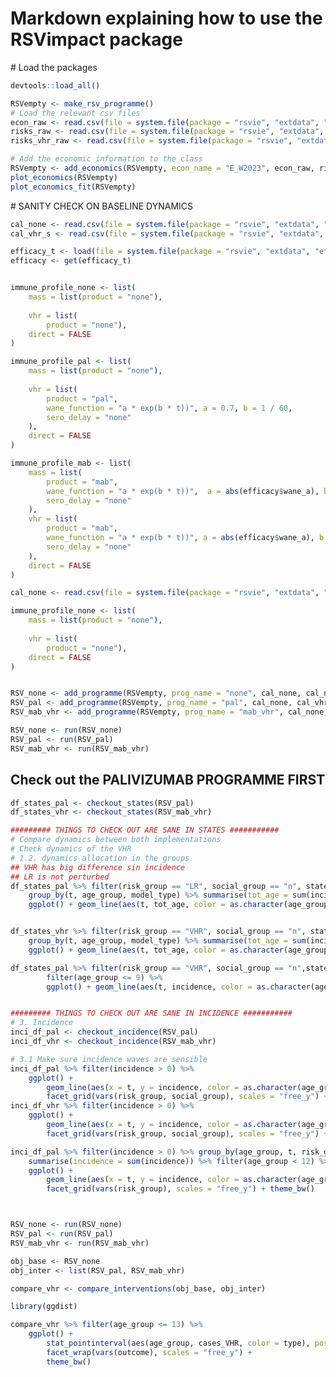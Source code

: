# Markdown explaining how to use the RSVimpact package

# Load the packages
```r

devtools::load_all()

RSVempty <- make_rsv_programme()
# Load the relevant csv files`
econ_raw <- read.csv(file = system.file(package = "rsvie", "extdata", "econ", "econ_pars.csv")) 
risks_raw <- read.csv(file = system.file(package = "rsvie", "extdata", "econ", "outcome_risks.csv"))
risks_vhr_raw <- read.csv(file = system.file(package = "rsvie", "extdata", "econ", "outcome_risks_vhr.csv"))

# Add the economic information to the class
RSVempty <- add_economics(RSVempty, econ_name = "E_W2023", econ_raw, risks_raw, risks_vhr_raw)
plot_economics(RSVempty)
plot_economics_fit(RSVempty)

```


# SANITY CHECK ON BASELINE DYNAMICS
```r

cal_none <- read.csv(file = system.file(package = "rsvie", "extdata", "calendars", "cal_none.csv")) 
cal_vhr_s <- read.csv(file = system.file(package = "rsvie", "extdata", "calendars", "cal_vhr_s.csv")) 

efficacy_t <- load(file = system.file(package = "rsvie", "extdata", "efficacies", "nmab_post_wane.RData")) 
efficacy <- get(efficacy_t)


immune_profile_none <- list(
    mass = list(product = "none"),
    
    vhr = list(
        product = "none"),
    direct = FALSE
)

immune_profile_pal <- list(
    mass = list(product = "none"),
    
    vhr = list(
        product = "pal",
        wane_function = "a * exp(b * t))", a = 0.7, b = 1 / 60,
        sero_delay = "none"
    ),
    direct = FALSE
)

immune_profile_mab <- list(
    mass = list(
        product = "mab",
        wane_function = "a * exp(b * t))",  a = abs(efficacy$wane_a), b = abs(efficacy$wane_b),
        sero_delay = "none"
    ),
    vhr = list(
        product = "mab",
        wane_function = "a * exp(b * t))", a = abs(efficacy$wane_a), b = abs(efficacy$wane_b),
        sero_delay = "none"
    ),
    direct = FALSE
)

cal_none <- read.csv(file = system.file(package = "rsvie", "extdata", "calendars", "cal_none.csv")) 

immune_profile_none <- list(
    mass = list(product = "none"),
    
    vhr = list(
        product = "none"),
    direct = FALSE
)


RSV_none <- add_programme(RSVempty, prog_name = "none", cal_none, cal_none, immune_profile_none)
RSV_pal <- add_programme(RSVempty, prog_name = "pal", cal_none, cal_vhr_s, immune_profile_pal)
RSV_mab_vhr <- add_programme(RSVempty, prog_name = "mab_vhr", cal_none, cal_vhr_s, immune_profile_mab)

RSV_none <- run(RSV_none)
RSV_pal <- run(RSV_pal)
RSV_mab_vhr <- run(RSV_mab_vhr)

```

## Check out the PALIVIZUMAB PROGRAMME FIRST

```r

df_states_pal <- checkout_states(RSV_pal)
df_states_vhr <- checkout_states(RSV_mab_vhr)

######### THINGS TO CHECK OUT ARE SANE IN STATES ###########
# Compare dynamics between both implementations
# Check dynamics of the VHR
# 1.2. dynamics allocation in the groups
## VHR has big difference sin incidence
## LR is not perturbed
df_states_pal %>% filter(risk_group == "LR", social_group == "n", state_name == "I0") %>%
    group_by(t, age_group, model_type) %>% summarise(tot_age = sum(incidence)) %>% filter(age_group <= 6) %>%
    ggplot() + geom_line(aes(t, tot_age, color = as.character(age_group))) + facet_grid(vars(model_type))


df_states_vhr %>% filter(risk_group == "VHR", social_group == "n", state_name == "I0") %>%
    group_by(t, age_group, model_type) %>% summarise(tot_age = sum(incidence)) %>% filter(age_group <= 6) %>%
    ggplot() + geom_line(aes(t, tot_age, color = as.character(age_group))) + facet_grid(vars(model_type))

df_states_pal %>% filter(risk_group == "VHR", social_group == "n",state_name == "V0_mab") %>% 
        filter(age_group <= 9) %>%
        ggplot() + geom_line(aes(t, incidence, color = as.character(age_group))) + facet_grid(vars(model_type))


######### THINGS TO CHECK OUT ARE SANE IN INCIDENCE ###########
# 3. Incidence 
inci_df_pal <- checkout_incidence(RSV_pal)
inci_df_vhr <- checkout_incidence(RSV_mab_vhr)

# 3.1 Make sure incidence waves are sensible
inci_df_pal %>% filter(incidence > 0) %>%
    ggplot() + 
        geom_line(aes(x = t, y = incidence, color = as.character(age_group))) + 
        facet_grid(vars(risk_group, social_group), scales = "free_y") + theme_bw()
inci_df_vhr %>% filter(incidence > 0) %>%
    ggplot() + 
        geom_line(aes(x = t, y = incidence, color = as.character(age_group))) + 
        facet_grid(vars(risk_group, social_group), scales = "free_y") + theme_bw()

inci_df_pal %>% filter(incidence > 0) %>% group_by(age_group, t, risk_group) %>% 
    summarise(incidence = sum(incidence)) %>% filter(age_group < 12) %>%
    ggplot() + 
        geom_line(aes(x = t, y = incidence, color = as.character(age_group))) + 
        facet_grid(vars(risk_group), scales = "free_y") + theme_bw()




```


```r

RSV_none <- run(RSV_none)
RSV_pal <- run(RSV_pal)
RSV_mab_vhr <- run(RSV_mab_vhr)

obj_base <- RSV_none
obj_inter <- list(RSV_pal, RSV_mab_vhr)

compare_vhr <- compare_interventions(obj_base, obj_inter)

library(ggdist)

compare_vhr %>% filter(age_group <= 13) %>%
    ggplot() + 
        stat_pointinterval(aes(age_group, cases_VHR, color = type), position = position_dodge(0.5)) + 
        facet_wrap(vars(outcome), scales = "free_y") + 
        theme_bw()


```